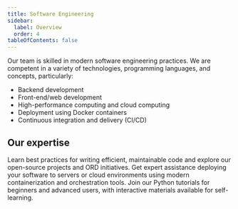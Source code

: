 ```yaml
---
title: Software Engineering
sidebar:
  label: Overview
  order: 4
tableOfContents: false
---
```


Our team is skilled in modern software engineering practices.
We are competent in a variety of technologies, programming languages, and concepts, particularly:

- Backend development
- Front-end/web development
- High-performance computing and cloud computing
- Deployment using Docker containers
- Continuous integration and delivery (CI/CD)

## Our expertise


<CardGrid>
  <CustomCard
    title="<a href='/services/software-engineering/development'>Software development</a>"
    customIcon="lucide:terminal"
  >
    Learn best practices for writing efficient, maintainable code and explore our open-source projects and ORD initiatives.
  </CustomCard>
  <CustomCard
    title="<a href='/services/software-engineering/deployment'>Software deployment</a>"
    customIcon="lucide:workflow"
  >
    Get expert assistance deploying your software to servers or cloud environments using modern containerization and orchestration tools.
  </CustomCard>
  <CustomCard
    title="<a href='/services/software-engineering/education'>Education</a>"
    customIcon="lucide:book-open"
  >
    Join our Python tutorials for beginners and advanced users, with interactive materials available for self-learning.
  </CustomCard>
</CardGrid>
